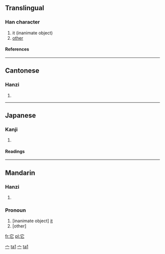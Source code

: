 {{zh-hanzi|{{zh-lookup|它}}}}
{{see|牠}}

==Translingual==
===Han character===
{{Han char|rn=40|rad=宀|as=02|sn=5|four=3071<sub>1</sub>|canj=十心 (JP)}}
# it (inanimate object)
# [[other]]
====References====
{{Han ref|kx=0281.140|dkj=07057|dj=0551.140|hdz=20910.030|uh=5B83|ud=23427|bh=A5A6|bd=42406}}
----
==Cantonese==
===Hanzi===
{{yue-hanzi|jyut=|y=ta1}}
# {{defn|Cantonese}}
----
==Japanese==
===Kanji===
{{ja-kanji|grade=|rs=宀02}}
# {{defn|Japanese}} 
====Readings====
{{ja-readings|on=[[た]] (ta), [[しゃ]] (sha)|kun=[[へび]] (hebi)}}

[[Category:zh-tw:Pronouns|宀]]
[[Category:zh-cn:Pronouns|ta1]]
[[Category:zh-tw:Beginning Mandarin|宀]]
[[Category:zh-cn:Beginning Mandarin|ta1]]
----
==Mandarin==
===Hanzi===
{{cmn-hanzi|pin=[[tā]] (ta1)|wg=t'a<sup>1</sup>}}
# {{defn|Mandarin}}

===Pronoun===

# [inanimate object] [[it]]
# [other]

[[fr:它]]
[[pl:它]]